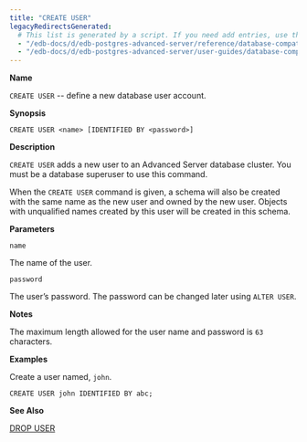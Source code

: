 ```yaml
---
title: "CREATE USER"
legacyRedirectsGenerated:
  # This list is generated by a script. If you need add entries, use the `legacyRedirects` key.
  - "/edb-docs/d/edb-postgres-advanced-server/reference/database-compatibility-for-oracle-developers-reference-guide/9.6/Database_Compatibility_for_Oracle_Developers_Reference_Guide.1.055.html"
  - "/edb-docs/d/edb-postgres-advanced-server/user-guides/database-compatibility-for-oracle-developers-guide/9.5/Database_Compatibility_for_Oracle_Developers_Guide.1.083.html"
---
```


<div id="create_user" class="registered_link"></div>

**Name**

`CREATE USER` -- define a new database user account.

**Synopsis**

```text
CREATE USER <name> [IDENTIFIED BY <password>]
```

**Description**

`CREATE USER` adds a new user to an Advanced Server database cluster. You must be a database superuser to use this command.

When the `CREATE USER` command is given, a schema will also be created with the same name as the new user and owned by the new user. Objects with unqualified names created by this user will be created in this schema.

**Parameters**

`name`

 The name of the user.

`password`

 The user’s password. The password can be changed later using `ALTER USER`.

**Notes**

The maximum length allowed for the user name and password is `63` characters.

**Examples**

Create a user named, `john`.

```text
CREATE USER john IDENTIFIED BY abc;
```

**See Also**

[DROP USER](61_drop_user/#drop_user)
